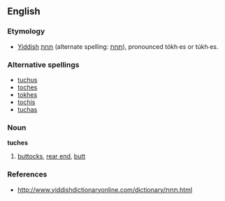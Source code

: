 ==English==

===Etymology===
*[[Yiddish]] [[תּחת]] (alternate spelling: [[תחת]]), pronounced tókh∙es or túkh∙es.

===Alternative spellings===
*[[tuchus]]
*[[toches]]
*[[tokhes]]
*[[tochis]]
*[[tuchas]]

===Noun===
'''tuches'''

# [[buttocks]], [[rear end]], [[butt]]

===References===
*http://www.yiddishdictionaryonline.com/dictionary/תּחת.html